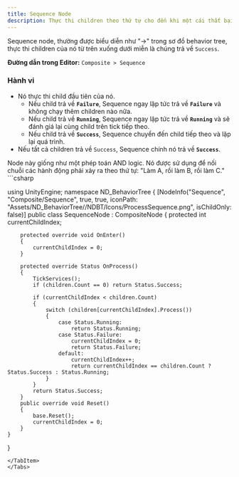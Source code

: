 ```yaml
---
title: Sequence Node
description: Thực thi children theo thứ tự cho đến khi một cái thất bại hoặc đang chạy.
---
```


Sequence node, thường được biểu diễn như "→" trong sơ đồ behavior tree, thực thi children của nó từ trên xuống dưới miễn là chúng trả về `Success`.

**Đường dẫn trong Editor:** `Composite > Sequence`

### Hành vi

-   Nó thực thi child đầu tiên của nó.
    -   Nếu child trả về **`Failure`**, Sequence ngay lập tức trả về **`Failure`** và không chạy thêm children nào nữa.
    -   Nếu child trả về **`Running`**, Sequence ngay lập tức trả về **`Running`** và sẽ đánh giá lại cùng child trên tick tiếp theo.
    -   Nếu child trả về **`Success`**, Sequence chuyển đến child tiếp theo và lặp lại quá trình.
-   Nếu tất cả children trả về `Success`, Sequence chính nó trả về **`Success`**.

<Aside type="note">
Node này giống như một phép toán AND logic. Nó được sử dụng để nối chuỗi các hành động phải xảy ra theo thứ tự: "Làm A, rồi làm B, rồi làm C."
</Aside>

<Tabs>
<TabItem label="C# Code">
```csharp

using UnityEngine;
namespace ND_BehaviorTree
{
    [NodeInfo("Sequence", "Composite/Sequence", true, true, iconPath: "Assets/ND_BehaviorTree//NDBT/Icons/ProcessSequence.png", isChildOnly: false)]
    public class SequenceNode : CompositeNode
    {
        protected int currentChildIndex;

        protected override void OnEnter()
        {
            currentChildIndex = 0;
        }

        protected override Status OnProcess()
        {
            TickServices();
            if (children.Count == 0) return Status.Success;

            if (currentChildIndex < children.Count)
            {
                switch (children[currentChildIndex].Process())
                {
                    case Status.Running:
                        return Status.Running;
                    case Status.Failure:
                        currentChildIndex = 0;
                        return Status.Failure;
                    default:
                        currentChildIndex++;
                        return currentChildIndex == children.Count ? Status.Success : Status.Running;
                }
            }
            return Status.Success;
        }
        public override void Reset()
        {
            base.Reset();
            currentChildIndex = 0;
        }
    }
}
```
</TabItem>
</Tabs>
